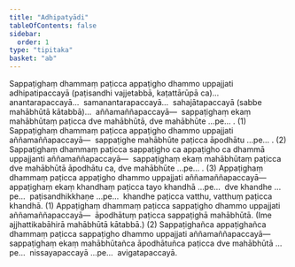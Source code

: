 ```yaml
---
title: "Adhipatyādi"
tableOfContents: false
sidebar:
  order: 1
type: "tipitaka"
basket: "ab"
---
```



<DynamicBreadcrumb />

<Division number="57">

<Paragraph number="669">
Sappaṭighaṃ dhammaṃ paṭicca appaṭigho dhammo uppajjati adhipatipaccayā (paṭisandhi vajjetabbā, kaṭattārūpā ca)…  anantarapaccayā…  samanantarapaccayā…  sahajātapaccayā (sabbe mahābhūtā kātabbā)…  aññamaññapaccayā—  sappaṭighaṃ ekaṃ mahābhūtaṃ paṭicca dve mahābhūtā, dve mahābhūte …pe… . (1)
</Paragraph>

<Paragraph number="670">
Sappaṭighaṃ dhammaṃ paṭicca appaṭigho dhammo uppajjati aññamaññapaccayā—  sappaṭighe mahābhūte paṭicca āpodhātu …pe… . (2)
</Paragraph>

<Paragraph number="671">
Sappaṭighaṃ dhammaṃ paṭicca sappaṭigho ca appaṭigho ca dhammā uppajjanti aññamaññapaccayā—  sappaṭighaṃ ekaṃ mahābhūtaṃ paṭicca dve mahābhūtā āpodhātu ca, dve mahābhūte …pe… . (3)
</Paragraph>

</Division>
<Division number="58">

<Paragraph number="672">
Appaṭighaṃ dhammaṃ paṭicca appaṭigho dhammo uppajjati aññamaññapaccayā—  appaṭighaṃ ekaṃ khandhaṃ paṭicca tayo khandhā …pe…  dve khandhe …pe…  paṭisandhikkhaṇe …pe…  khandhe paṭicca vatthu, vatthuṃ paṭicca khandhā. (1)
</Paragraph>

<Paragraph number="673">
Appaṭighaṃ dhammaṃ paṭicca sappaṭigho dhammo uppajjati aññamaññapaccayā—  āpodhātuṃ paṭicca sappaṭighā mahābhūtā. (Ime ajjhattikabāhirā mahābhūtā kātabbā.) (2)
</Paragraph>

<Paragraph number="674">
Sappaṭighañca appaṭighañca dhammaṃ paṭicca sappaṭigho dhammo uppajjati aññamaññapaccayā—  sappaṭighaṃ ekaṃ mahābhūtañca āpodhātuñca paṭicca dve mahābhūtā …pe…  nissayapaccayā …pe…  avigatapaccayā.
</Paragraph>
</Division>